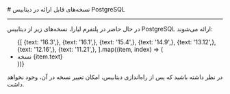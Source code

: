 

<Layout>
<Head>
<title>مستندات نسخه‌های قابل ارائه دیتابیس PostgreSQL - لیارا</title>
<meta property="og:title" content="مستندات خدمات رایانش ابری لیارا" />
<meta property="og:description" content="مستندات نسخه‌های قابل ارائه دیتابیس PostgreSQL"  />
</Head>
# نسخه‌های قابل ارائه در دیتابیس PostgreSQL
<hr className="mb-2" />

در حال حاضر در پلتفرم لیارا، نسخه‌های زیر از  دیتابیس PostgreSQL ارائه می‌شوند: 

<div className="h-2" />
<ul className="pr-4">
  {[
    {text: '16.3',},
    {text: '16.1',},
    {text: '15.4',},
    {text: '14.9',},
    {text: '13.12',},
    {text: '12.16',},
    {text: '11.21',},
  ].map((item, index) => (
    <li
      key={index}
      style={{
        textDecorationColor: "#9ca3af"
      }}
    >
        نسخه {item.text}
    </li>
  ))}
</ul>

<div className="h-2" />
<Alert variant="warning">
<p>
در نظر داشته باشید که پس از راه‌اندازی دیتابیس، امکان تغییر نسخه در آن، وجود نخواهد داشت.
</p>
</Alert>

</Layout>